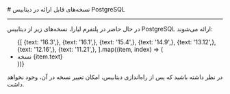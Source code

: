 

<Layout>
<Head>
<title>مستندات نسخه‌های قابل ارائه دیتابیس PostgreSQL - لیارا</title>
<meta property="og:title" content="مستندات خدمات رایانش ابری لیارا" />
<meta property="og:description" content="مستندات نسخه‌های قابل ارائه دیتابیس PostgreSQL"  />
</Head>
# نسخه‌های قابل ارائه در دیتابیس PostgreSQL
<hr className="mb-2" />

در حال حاضر در پلتفرم لیارا، نسخه‌های زیر از  دیتابیس PostgreSQL ارائه می‌شوند: 

<div className="h-2" />
<ul className="pr-4">
  {[
    {text: '16.3',},
    {text: '16.1',},
    {text: '15.4',},
    {text: '14.9',},
    {text: '13.12',},
    {text: '12.16',},
    {text: '11.21',},
  ].map((item, index) => (
    <li
      key={index}
      style={{
        textDecorationColor: "#9ca3af"
      }}
    >
        نسخه {item.text}
    </li>
  ))}
</ul>

<div className="h-2" />
<Alert variant="warning">
<p>
در نظر داشته باشید که پس از راه‌اندازی دیتابیس، امکان تغییر نسخه در آن، وجود نخواهد داشت.
</p>
</Alert>

</Layout>